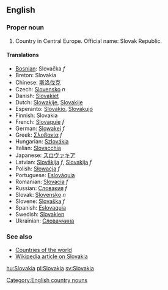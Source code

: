 ==English==

===Proper noun===

# Country in Central Europe. Official name: Slovak Republic.

====Translations====
*[[Bosnian]]: Slovačka ''f''
*Breton: Slovakia
*Chinese: [[斯洛伐克]]
*Czech: [[Slovensko]] ''n''
*Danish: [[Slovakiet]]
*Dutch: [[Slowakije]], [[Slovakije]]
*Esperanto: [[Slovakio]], [[Slovakujo]]
*Finnish: Slovakia
*French: [[Slovaquie]] ''f''
*German: [[Slowakei]] ''f''
*Greek: [[Σλοβακία]] ''f''
*Hungarian: [[Szlovákia]]
*Italian: [[Slovacchia]]
*Japanese: [[スロヴァキア]]
*Latvian: [[Slovākija]] ''f'', [[Slovakija]] ''f''
*Polish: [[Słowacja]] ''f''
*Portuguese: [[Eslováquia]]
*Romanian: [[Slovacia]] ''f''
*Russian: [[Словакия]] ''f''
*Slovak: [[Slovensko]] ''n''
*Slovene: [[Slovaška]] ''f''
*Spanish: [[Eslovaquia]]
*Swedish: [[Slovakien]]
*Ukrainian: [[Словаччина]]

===See also===
*[[Countries of the world]]
*[[w:Slovakia|Wikipedia article on Slovakia]]
[[Category:English country nouns]]

[[hu:Slovakia]]
[[pl:Slovakia]]
[[sv:Slovakia]]